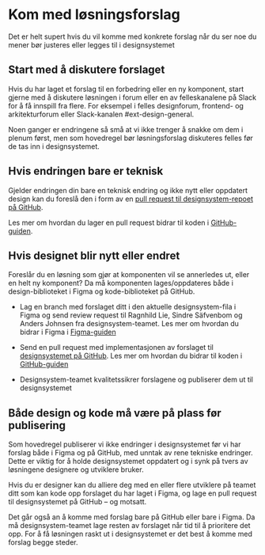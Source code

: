 
<Meta title="Bidra/Kom med løsningsforslag" />

# Kom med løsningsforslag

Det er helt supert hvis du vil komme med konkrete forslag når du ser noe du mener bør justeres eller legges til i designsystemet

## Start med å diskutere forslaget
Hvis du har laget et forslag til en forbedring eller en ny komponent, start gjerne med å diskutere løsningen i forum eller en av felleskanalene på Slack for å få innspill fra flere. For eksempel i felles designforum, frontend- og arkitekturforum eller Slack-kanalen #ext-design-general.

Noen ganger er endringene så små at vi ikke trenger å snakke om dem i plenum først, men som hovedregel bør løsningsforslag diskuteres felles før de tas inn i designsystemet.

## Hvis endringen bare er teknisk
Gjelder endringen din bare en teknisk endring og ikke nytt eller oppdatert design kan du foreslå den i form av en [pull request til designsystem-repoet på GitHub](https://github.com/SpareBank1/designsystem/pulls).

Les mer om hvordan du lager en pull request bidrar til koden i [GitHub-guiden](/bidra/guide-til-github/).

## Hvis designet blir nytt eller endret
Foreslår du en løsning som gjør at komponenten vil se annerledes ut, eller en helt ny komponent? Da må komponenten lages/oppdateres både i design-biblioteket i Figma og kode-biblioteket på GitHub.

* Lag en branch med forslaget ditt i den aktuelle designsystem-fila i Figma og send review request til Ragnhild Lie, Sindre Säfvenbom og Anders Johnsen fra designsystem-teamet. Les mer om hvordan du bidrar i Figma i [Figma-guiden](/bidra/guide-for-figma/)

* Send en pull request med implementasjonen av forslaget til [designsystemet på GitHub](https://github.com/SpareBank1/designsystem/). Les mer om hvordan du bidrar til koden i [GitHub-guiden](/bidra/guide-til-github/)

* Designsystem-teamet kvalitetssikrer forslagene og publiserer dem ut til designsystemet

## Både design og kode må være på plass før publisering
Som hovedregel publiserer vi ikke endringer i designsystemet før vi har forslag både i Figma og på GitHub, med unntak av rene tekniske endringer. Dette er viktig for å holde designsystemet oppdatert og i synk på tvers av løsningene designere og utviklere bruker.

Hvis du er designer kan du alliere deg med en eller flere utviklere på teamet ditt som kan kode opp forslaget du har laget i Figma, og lage en pull request til designsystemet på GitHub – og motsatt.

Det går også an å komme med forslag bare på GitHub eller bare i Figma. Da må designsystem-teamet lage resten av forslaget når tid til å prioritere det opp. For å få løsningen raskt ut i designsystemet er det best å komme med forslag begge steder.